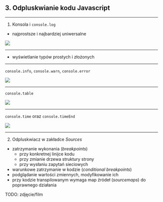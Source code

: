 
## 3. Odpluskwianie kodu Javascript

---

1. Konsola i `console.log`

* najprostsze i najbardziej uniwersalne

<ImageWithLabel label="Przykład użycia console.log">
  <img src="https://i.gyazo.com/42b4f3b2e2273f3d503a94bea3b11ef6.png" />
</ImageWithLabel>


---

* wyświetlanie typów prostych i złożonych

<PostponedVideo src="https://i.gyazo.com/9130822a90578cc87b009cc4648a7f88.mp4" />

---

`console.info`, `console.warn`, `console.error`

<img src="https://i.gyazo.com/cdb42cf3a8f1448537d4e67a8f26b2d7.png" />

---

`console.table`

<img src="https://i.gyazo.com/adec5690b174e6d7dc4bf9568cd2ded2.png" />

---

`console.time` oraz `console.timeEnd`

<img src="https://i.gyazo.com/2910a7c37083063e0f93e8fb86bfec04.png" />

---




2. Odpluskwiacz w zakładce _Sources_

* zatrzymanie wykonania (_breakpoints_)
  * przy konkretnej linijce kodu
  * przy zmianie drzewa struktury strony
  * przy wysłaniu zapytań sieciowych
* warunkowe zatrzymanie w kodzie (_conditional breakpoints_)
* podglądanie wartości zmiennych, modyfikowanie ich
* przy kodzie transpilowanym wymaga map źródeł (_sourcemaps_) do poprawnego działania

TODO: zdjęcie/film
